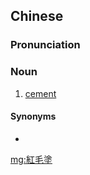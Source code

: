 {{also|红毛涂}}
==Chinese==
{{zh-forms|s=红毛涂|type=21|alt=紅毛土}}

===Pronunciation===
{{zh-pron
|mn=kh,hc,lk,sx:âng-mn̂g-thô͘/tp,tn:âng-bûn-thô͘/yl,tc:âng-mo͘-thô͘/xm,zz,km:âng-mô͘-thô͘/yl:â-bûn-thô͘
|cat=n
}}

===Noun===
{{zh-noun}}

# {{lb|zh|Min Nan}} [[cement]]

====Synonyms====
* {{zh-l|水泥}}

[[mg:紅毛塗]]